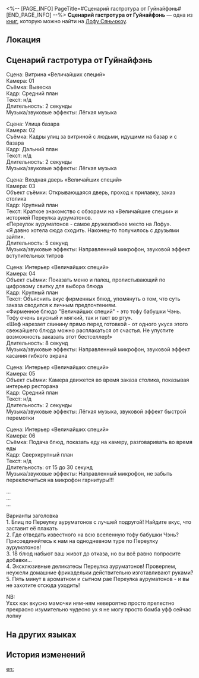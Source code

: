 <%-- [PAGE_INFO]
PageTitle=#Сценарий гастротура от Гуйнайфэнь#
[END_PAGE_INFO] --%>
{{Дополнить}}
{{Книга Инфобокс
|id           = 242
|partIds      = 190483
|Название     = 
|Изображение  = Иконка рукописи с Лофу Сяньчжоу.png
|Мир          = Лофу Сяньчжоу
|Томов        = 1
|Автор        = <!--нужно добавить-->
|Описание     = Сценарий гастротура, написанный Гуйнайфэнь,&nbsp;интернет-знаменитостью Сяньчжоу. Выполнен с завидным усердием.
|Том1         = {{tx}}
|Источник1    = {{tx|Отсутствует источник}}
|Персонажи    = 
|Фракции      = 
}}
'''Сценарий гастротура от Гуйнайфэнь''' — одна из [[Книги|книг]], которую можно найти на [[Лофу Сяньчжоу]].

==Локация==
{{Отметка карты|<!--название карты-->|<!--id отметки-->}}

==Сценарий гастротура от Гуйнайфэнь==
Сцена: Витрина «Величайших специй»<br />
Камера: 01<br />
Съёмка: Вывеска<br />
Кадр: Средний план<br />
Текст: н/д<br />
Длительность: 2 секунды<br />
Музыка/звуковые эффекты: Лёгкая музыка

Сцена: Улица базара<br />
Камера: 02<br />
Съёмка: Кадры улиц за витриной с людьми, идущими на базар и с базара<br />
Кадр: Дальний план<br />
Текст: н/д<br />
Длительность: 2 секунды<br />
Музыка/звуковые эффекты: Лёгкая музыка

Сцена: Входная дверь «Величайших специй»<br />
Камера: 03<br />
Объект съёмки: Открывающаяся дверь, проход к прилавку, заказ столика<br />
Кадр: Крупный план<br />
Текст: Краткое знакомство с обзорами на «Величайшие специи» и историей Переулка ауруматонов.<br />
«Переулок ауруматонов - самое дружелюбное место на Лофу».<br />
«Я давно хотела сюда сходить. Наконец-то получилось с друзьями зайти».<br />
Длительность: 5 секунд<br />
Музыка/звуковые эффекты: Направленный микрофон, звуковой эффект вступительных титров

Сцена: Интерьер «Величайших специй»<br />
Камера: 04<br />
Объект съёмки: Показать меню и палец, пролистывающий по цифровому свитку для выбора блюда<br />
Кадр: Крупный план<br />
Текст: Объяснить вкус фирменных блюд, упомянуть о том, что суть заказа сводится к личным предпочтениям.<br />
«Фирменное блюдо "Величайших специй" - это тофу бабушки Чэнь. Тофу очень вкусный и мягкий, так и тает во рту».<br />
«Шеф нарезает свинину прямо перед готовкой - от одного укуса этого свежайшего блюда можно расплакаться от счастья. Не упустите возможность заказать этот бестселлер!»<br />
Длительность: 8 секунд<br />
Музыка/звуковые эффекты: Направленный микрофон, звуковой эффект касания гибкого экрана

Сцена: Интерьер «Величайших специй»<br />
Камера: 05<br />
Объект съёмки: Камера движется во время заказа столика, показывая интерьер ресторана<br />
Кадр: Средний план<br />
Текст: н/д<br />
Длительность: 2 секунды<br />
Музыка/звуковые эффекты: Лёгкая музыка, звуковой эффект быстрой перемотки

Сцена: Интерьер «Величайших специй»<br />
Камера: 06<br />
Съёмка: Подача блюд, показать еду на камеру, разговаривать во время еды<br />
Кадр: Сверхкрупный план<br />
Текст: н/д<br />
Длительность: от 15 до 30 секунд<br />
Музыка/звуковые эффекты: Направленный микрофон, не забыть переключиться на микрофон гарнитуры!!!

...<br />
...<br />
...

Варианты заголовка<br />
1. Блиц по Переулку ауруматонов с лучшей подругой! Найдите вкус, что заставит её плакать<br />
2. Где отведать известного на всю вселенную тофу бабушки Чэнь? Присоединяйтесь к нам на однодневном туре по Переулку ауруматонов!<br />
3. 18 блюд набьют ваш живот до отказа, но вы всё равно попросите добавки...<br />
4. Эксклюзивные деликатесы Переулка ауруматонов! Проверяем, неужели домашние фрикадельки действительно изготавливают руками?<br />
5. Пять минут в ароматном и сытном рае Переулка ауруматонов - и вы не захотите отсюда уходить!

NB:<br />
Уххх как вкусно мамочки ням-ням невероятно просто прелестно прекрасно изумительно чудесно ух я не могу просто бомба уфф сейчас лопну

==На других языках==
{{На других языках
|en   = Guinaifen's script for videos regarding visiting restaurants
|zhs  = 桂乃芬的美食探店台本
|zht  = 桂乃芬的美食店家測評腳本
|ja   = 桂乃芬の美食探索台本
|ko   = 계네빈의 미식 탐방 시나리오
|es   = Guion para los videos de exploración gastronómica creado por Guinaifen
|fr   = Script de Guinaifen pour les vidéos de visites de restaurants
|ru   = Сценарий гастротура от Гуйнайфэнь
|th   = สคริปต์รีวิวร้านอร่อยของ Guinaifen
|vi   = Kịch Bản Khảo Sát Tiệm Ẩm Thực Của Guinaifen
|de   = Guinaifens Drehbuch für Videos über Restaurantbesuche
|id   = Naskah Kunjungan Kuliner Guinaifen
|pt   = Roteiro de Guinaifen dos Vídeos de Visitas a Restaurantes
}}

==История изменений==
{{История изменений|3.5}}

[[en:]]
